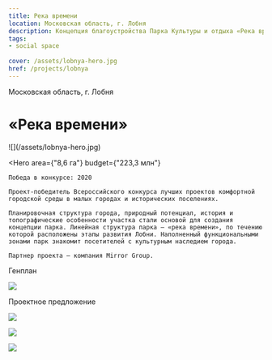 ```yaml
---
title: Река времени
location: Московская область, г. Лобня
description: Концепция благоустройства Парка Культуры и отдыха «Река времени»
tags:
- social space
    
cover: /assets/lobnya-hero.jpg
href: /projects/lobnya
---
```


Московская область, г. Лобня

# «Река времени»

<Wide>
    ![](/assets/lobnya-hero.jpg)
</Wide>

<Hero
    area={"8,6 га"}
    budget={"223,3 млн"}
>
    Победа в конкурсе: 2020  

    Проект-победитель Всероссийского конкурса лучших проектов комфортной городской среды в малых городах и исторических поселениях.

    Планировочная структура города, природный потенциал, история и топографические особенности участка стали основой для создания концепции парка. Линейная структура парка — «река времени», по течению которой расположены этапы развития Лобни. Наполненный функциональными зонами парк знакомит посетителей с культурным наследием города.

    Партнер проекта — компания Mirror Group.
</Hero>

Генплан

![](/assets/lobnya-00.jpg)

Проектное предложение

![](/assets/lobnya-01.jpg)

![](/assets/lobnya-02.jpg)

![](/assets/lobnya-03.jpg)

